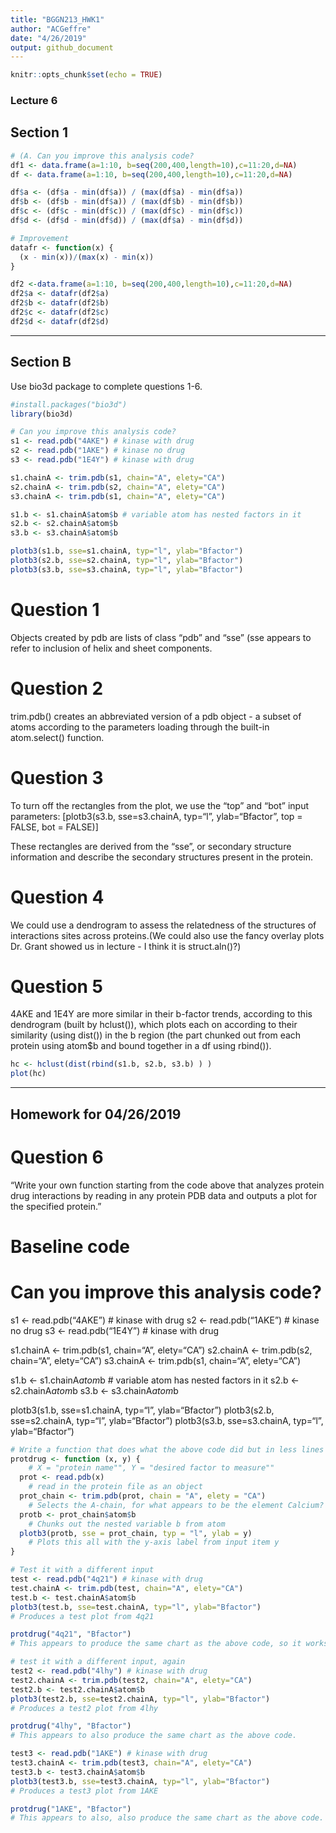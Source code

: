 ```yaml
---
title: "BGGN213_HWK1"
author: "ACGeffre"
date: "4/26/2019"
output: github_document
---
```


```r
knitr::opts_chunk$set(echo = TRUE)
```

### Lecture 6

## Section 1
```r
# (A. Can you improve this analysis code?
df1 <- data.frame(a=1:10, b=seq(200,400,length=10),c=11:20,d=NA)
df <- data.frame(a=1:10, b=seq(200,400,length=10),c=11:20,d=NA)

df$a <- (df$a - min(df$a)) / (max(df$a) - min(df$a))
df$b <- (df$b - min(df$a)) / (max(df$b) - min(df$b))
df$c <- (df$c - min(df$c)) / (max(df$c) - min(df$c))
df$d <- (df$d - min(df$d)) / (max(df$a) - min(df$d)) 

# Improvement
datafr <- function(x) {
  (x - min(x))/(max(x) - min(x))
}

df2 <-data.frame(a=1:10, b=seq(200,400,length=10),c=11:20,d=NA)
df2$a <- datafr(df2$a)
df2$b <- datafr(df2$b)
df2$c <- datafr(df2$c)
df2$d <- datafr(df2$d)
```

-----

## Section B
Use bio3d package to complete questions 1-6.
```r
#install.packages("bio3d")
library(bio3d)

# Can you improve this analysis code?
s1 <- read.pdb("4AKE") # kinase with drug
s2 <- read.pdb("1AKE") # kinase no drug
s3 <- read.pdb("1E4Y") # kinase with drug

s1.chainA <- trim.pdb(s1, chain="A", elety="CA")
s2.chainA <- trim.pdb(s2, chain="A", elety="CA")
s3.chainA <- trim.pdb(s1, chain="A", elety="CA")

s1.b <- s1.chainA$atom$b # variable atom has nested factors in it
s2.b <- s2.chainA$atom$b
s3.b <- s3.chainA$atom$b

plotb3(s1.b, sse=s1.chainA, typ="l", ylab="Bfactor")
plotb3(s2.b, sse=s2.chainA, typ="l", ylab="Bfactor")
plotb3(s3.b, sse=s3.chainA, typ="l", ylab="Bfactor")
```

# Question 1
Objects created by pdb are lists of class "pdb" and "sse" (sse appears to refer to inclusion of helix and sheet components.

# Question 2
trim.pdb() creates an abbreviated version of a pdb object - a subset of atoms according to the parameters loading through the built-in atom.select() function.

# Question 3
To turn off the rectangles from the plot, we use the "top" and "bot" input parameters:
[plotb3(s3.b, sse=s3.chainA, typ="l", ylab="Bfactor", top = FALSE, bot = FALSE)]

These rectangles are derived from the "sse", or secondary structure information and describe the secondary structures present in the protein.
 
# Question 4
We could use a dendrogram to assess the relatedness of the structures of interactions sites across proteins.(We could also use the fancy overlay plots Dr. Grant showed us in lecture - I think it is struct.aln()?)

# Question 5
4AKE and 1E4Y are more similar in their b-factor trends, according to this dendrogram (built by hclust()), which plots each on according to their similarity (using dist()) in the b region (the part chunked out from each protein using atom$b and bound together in a df using rbind()). 
```r
hc <- hclust(dist(rbind(s1.b, s2.b, s3.b) ) )
plot(hc)
```


---------------
## Homework for 04/26/2019
# Question 6

"Write your own function starting from the code above that analyzes protein drug
interactions by reading in any protein PDB data and outputs a plot for the specified
protein."

# Baseline code
# Can you improve this analysis code?
s1 <- read.pdb("4AKE") # kinase with drug
s2 <- read.pdb("1AKE") # kinase no drug
s3 <- read.pdb("1E4Y") # kinase with drug

s1.chainA <- trim.pdb(s1, chain="A", elety="CA")
s2.chainA <- trim.pdb(s2, chain="A", elety="CA")
s3.chainA <- trim.pdb(s1, chain="A", elety="CA")

s1.b <- s1.chainA$atom$b # variable atom has nested factors in it
s2.b <- s2.chainA$atom$b
s3.b <- s3.chainA$atom$b

plotb3(s1.b, sse=s1.chainA, typ="l", ylab="Bfactor")
plotb3(s2.b, sse=s2.chainA, typ="l", ylab="Bfactor")
plotb3(s3.b, sse=s3.chainA, typ="l", ylab="Bfactor")

```r
# Write a function that does what the above code did but in less lines and with more repeatability
protdrug <- function (x, y) {  
    # X = "protein name"", Y = "desired factor to measure""
  prot <- read.pdb(x)  
    # read in the protein file as an object
  prot_chain <- trim.pdb(prot, chain = "A", elety = "CA")  
    # Selects the A-chain, for what appears to be the element Calcium?
  protb <- prot_chain$atom$b
    # Chunks out the nested variable b from atom
  plotb3(protb, sse = prot_chain, typ = "l", ylab = y)
    # Plots this all with the y-axis label from input item y
}
```

```r
# Test it with a different input
test <- read.pdb("4q21") # kinase with drug
test.chainA <- trim.pdb(test, chain="A", elety="CA")
test.b <- test.chainA$atom$b
plotb3(test.b, sse=test.chainA, typ="l", ylab="Bfactor")
# Produces a test plot from 4q21
```

```r
protdrug("4q21", "Bfactor")  
# This appears to produce the same chart as the above code, so it works okay
```

```r
# test it with a different input, again
test2 <- read.pdb("4lhy") # kinase with drug
test2.chainA <- trim.pdb(test2, chain="A", elety="CA")
test2.b <- test2.chainA$atom$b
plotb3(test2.b, sse=test2.chainA, typ="l", ylab="Bfactor")
# Produces a test2 plot from 4lhy
```

```r
protdrug("4lhy", "Bfactor")  
# This appears to also produce the same chart as the above code.

```

```r
test3 <- read.pdb("1AKE") # kinase with drug
test3.chainA <- trim.pdb(test3, chain="A", elety="CA")
test3.b <- test3.chainA$atom$b
plotb3(test3.b, sse=test3.chainA, typ="l", ylab="Bfactor")
# Produces a test3 plot from 1AKE
```

```r
protdrug("1AKE", "Bfactor")  
# This appears to also, also produce the same chart as the above code.
```


